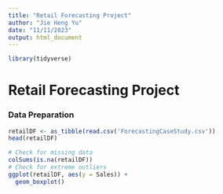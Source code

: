 ```yaml
---
title: "Retail Forecasting Project"
author: "Jie Heng Yu"
date: "11/11/2023"
output: html_document
---
```


```r
library(tidyverse)
```

# Retail Forecasting Project

### Data Preparation

```r
retailDF <- as_tibble(read.csv('ForecastingCaseStudy.csv'))
head(retailDF)

# Check for missing data
colSums(is.na(retailDF))
# Check for extreme outliers
ggplot(retailDF, aes(y = Sales)) +
  geom_boxplot()
```